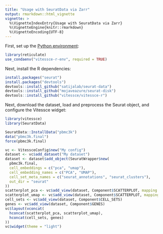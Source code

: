 ```yaml
---
title: "Usage with SeuratData via Zarr"
output: rmarkdown::html_vignette
vignette: >
  %\VignetteIndexEntry{Usage with SeuratData via Zarr}
  %\VignetteEngine{knitr::rmarkdown}
  %\VignetteEncoding{UTF-8}
---
```


First, set up the [Python environment](./local_data_overview_zarr.html):

```r
library(reticulate)
use_condaenv("vitessce-r-env", required = TRUE)
```


Next, install the R dependencies:

```r
install.packages("seurat")
install.packages("devtools")
devtools::install_github("satijalab/seurat-data")
devtools::install_github("mojaveazure/seurat-disk")
devtools::install_github("vitessce/vitessce-r")
```

Next, download the dataset, load and preprocess the Seurat object, and configure the Vitessce widget:

```r
library(vitessce)
library(SeuratData)

SeuratData::InstallData("pbmc3k")
data("pbmc3k.final")
force(pbmc3k.final)

vc <- VitessceConfig$new("My config")
dataset <- vc$add_dataset("My dataset")
dataset <- dataset$add_object(SeuratWrapper$new(
  pbmc3k.final,
  cell_embeddings = c("pca", "umap"),
  cell_embedding_names = c("PCA", "UMAP"),
  cell_set_meta_names = c("seurat_annotations", "seurat_clusters"),
  out_dir = "seurat"
))
scatterplot_pca <- vc$add_view(dataset, Component$SCATTERPLOT, mapping = "PCA")
scatterplot_umap <- vc$add_view(dataset, Component$SCATTERPLOT, mapping = "UMAP")
cell_sets <- vc$add_view(dataset, Component$CELL_SETS)
genes <- vc$add_view(dataset, Component$GENES)
vc$layout(vconcat(
  hconcat(scatterplot_pca, scatterplot_umap),
  hconcat(cell_sets, genes)
))
vc$widget(theme = "light")
```



